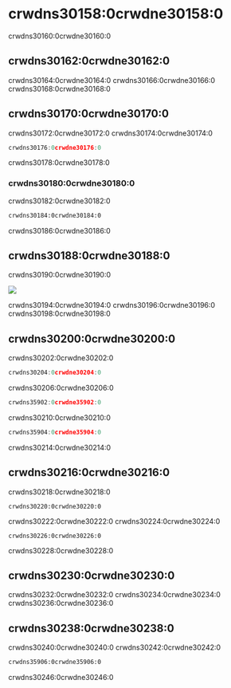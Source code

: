 # crwdns30158:0crwdne30158:0

crwdns30160:0crwdne30160:0

## crwdns30162:0crwdne30162:0

crwdns30164:0crwdne30164:0 crwdns30166:0crwdne30166:0 crwdns30168:0crwdne30168:0

## crwdns30170:0crwdne30170:0

crwdns30172:0crwdne30172:0 crwdns30174:0crwdne30174:0

```go
crwdns30176:0crwdne30176:0
```

crwdns30178:0crwdne30178:0

### crwdns30180:0crwdne30180:0

crwdns30182:0crwdne30182:0

```xml
crwdns30184:0crwdne30184:0
```

crwdns30186:0crwdne30186:0

## crwdns30188:0crwdne30188:0

crwdns30190:0crwdne30190:0

<p className="text--center">
  <img
    src=crwdns35900:0crwdne35900:0
      require("@site>
</p>

crwdns30194:0crwdne30194:0 crwdns30196:0crwdne30196:0 crwdns30198:0crwdne30198:0

## crwdns30200:0crwdne30200:0

crwdns30202:0crwdne30202:0

```go
crwdns30204:0crwdne30204:0
```

crwdns30206:0crwdne30206:0

```js
crwdns35902:0crwdne35902:0
```

crwdns30210:0crwdne30210:0

```js
crwdns35904:0crwdne35904:0
```

crwdns30214:0crwdne30214:0

## crwdns30216:0crwdne30216:0

crwdns30218:0crwdne30218:0

```
crwdns30220:0crwdne30220:0
```

crwdns30222:0crwdne30222:0 crwdns30224:0crwdne30224:0

```
crwdns30226:0crwdne30226:0
```

crwdns30228:0crwdne30228:0

## crwdns30230:0crwdne30230:0

crwdns30232:0crwdne30232:0 crwdns30234:0crwdne30234:0 crwdns30236:0crwdne30236:0

## crwdns30238:0crwdne30238:0

crwdns30240:0crwdne30240:0 crwdns30242:0crwdne30242:0

```html
crwdns35906:0crwdne35906:0
```

crwdns30246:0crwdne30246:0

